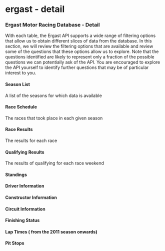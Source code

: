 ergast - detail
========================================================

### Ergast Motor Racing Database - Detail

With each table, the Ergast API supports a wide range of filtering options that allow us to obtain different slices of data from the database. In this section, we will review the filtering options that are available and review some of the questions that these options allow us to explore. Note that the questions identified are likely to represent only a fraction of the possible questions we can potentially ask of the API. You are encouraged to explore the API yourself to identify further questions that may be of particular interest to you.


#### Season List
A list of the seasons for which data is available

#### Race Schedule
The races that took place in each given season

#### Race Results
The results for each race

#### Qualifying Results
The results of qualifying for each race weekend

#### Standings

#### Driver Information


#### Constructor Information

#### Circuit Information

#### Finishing Status

#### Lap Times ( from the 2011 season onwards)

#### Pit Stops
